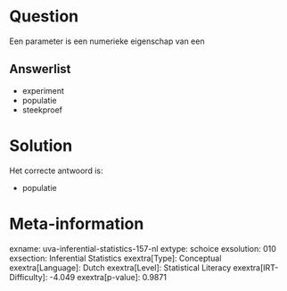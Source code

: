 Question
========

Een parameter is een numerieke eigenschap van een

Answerlist
----------

* experiment
* populatie
* steekproef

Solution
========

Het correcte antwoord is: 

* populatie

Meta-information
================
exname: uva-inferential-statistics-157-nl
extype: schoice
exsolution: 010
exsection: Inferential Statistics
exextra[Type]: Conceptual
exextra[Language]: Dutch
exextra[Level]: Statistical Literacy
exextra[IRT-Difficulty]: -4.049
exextra[p-value]: 0.9871
